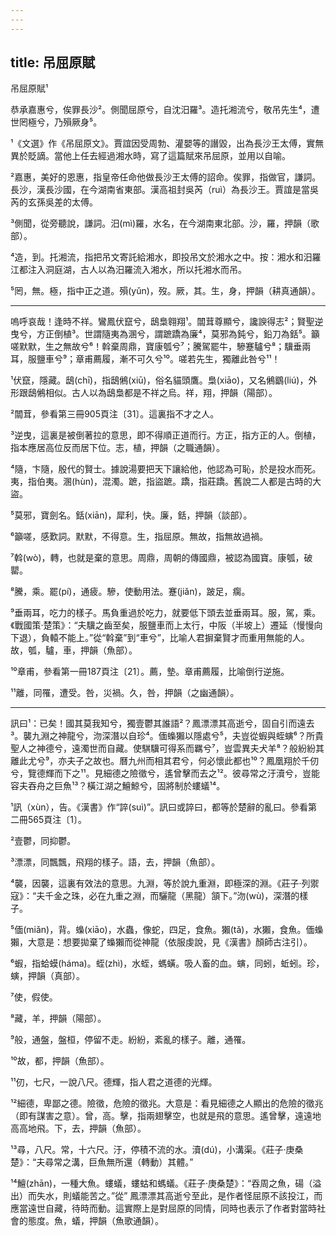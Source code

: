 ```yaml
---
---
---
```

title: 吊屈原賦
---




吊屈原賦¹

恭承嘉惠兮，俟罪長沙²。側聞屈原兮，自沈汨羅³。造托湘流兮，敬吊先生⁴，遭世罔極兮，乃殞厥身⁵。

¹《文選》作《吊屈原文》。賈誼因受周勃、灌嬰等的譖毀，出為長沙王太傅，實無異於貶謫。當他上任去經過湘水時，寫了這篇賦來吊屈原，並用以自喻。

²嘉惠，美好的恩惠，指皇帝任命他做長沙王太傅的詔命。俟罪，指做官，謙詞。長沙，漢長沙國，在今湖南省東部。漢高祖封吳芮（ruì）為長沙王。賈誼是當吳芮的玄孫吳差的太傅。

³側聞，從旁聽說，謙詞。汨(mì)羅，水名，在今湖南東北部。沙，羅，押韻（歌部）。

⁴造，到。托湘流，指把吊文寄託給湘水，即投吊文於湘水之中。按：湘水和汨羅江都注入洞庭湖，古人以為汨羅流入湘水，所以托湘水而吊。

⁵罔，無。極，指中正之道。殞(yǔn)，歿。厥，其。生，身，押韻（耕真通韻）。



--------------------

嗚呼哀哉！逢時不祥。鸞鳳伏竄兮，鴟梟翱翔¹。闒茸尊顯兮，讒諛得志²；賢聖逆曳兮，方正倒植³。世謂隨夷為溷兮，謂蹠蹻為廉⁴，莫邪為鈍兮，鉛刀為銛⁵。籲嗟默默，生之無故兮⁶！斡棄周鼎，寶康瓠兮⁷；騰駕罷牛，驂蹇驢兮⁸；驥垂兩耳，服鹽車兮⁹；章甫薦履，漸不可久兮¹⁰。嗟若先生，獨離此咎兮¹¹！

¹伏竄，隱藏。鴟(chī)，指鴟鵂(xiū)，俗名貓頭鷹。梟(xiāo)，又名鵂鶹(liú)，外形跟鴟鵂相似。古人以為鴟梟都是不祥之烏。祥，翔，押韻（陽部）。

²闒茸，參看第三冊905頁注〔31〕。這裏指不才之人。

³逆曳，這裏是被倒著拉的意思，即不得順正道而行。方正，指方正的人。倒植，指本應居高位反而居下位。志，植，押韻（之職通韻）。

⁴隨，卞隨，殷代的賢士。據說湯要把天下讓給他，他認為可恥，於是投水而死。夷，指伯夷。溷(hùn)，混濁。蹠，指盜蹠。蹻，指莊蹻。舊說二人都是古時的大盜。

⁵莫邪，寶劍名。銛(xiān)，犀利，快。廉，銛，押韻（談部）。

⁶籲嗟，感歎詞。默默，不得意。生，指屈原。無故，指無故過禍。

⁷斡(wò)，轉，也就是棄的意思。周鼎，周朝的傳國鼎，被認為國寶。康瓠，破罌。

⁸騰，乘。罷(pí)，通疲。驂，使動用法。蹇(jiǎn)，跛足，瘸。

⁹垂兩耳，吃力的樣子。馬負重過於吃力，就要低下頭去並垂兩耳。服，駕，乘。《戰國策·楚策》：“夫驥之齒至矣，服鹽車而上太行，中阪（半坡上）遷延（慢慢向下退），負轅不能上。”從“斡棄”到“車兮”，比喻人君摒棄賢才而重用無能的人。故，瓠，驢，車，押韻（魚部）。

¹⁰章甫，參看第一冊187頁注〔21〕。薦，墊。章甫薦履，比喻倒行逆施。

¹¹離，同罹，遭受。咎，災禍。久，咎，押韻（之幽通韻）。



--------------------

訊曰¹：已矣！國其莫我知兮，獨壹鬱其誰語²？鳳漂漂其高逝兮，固自引而遠去³。襲九淵之神龍兮，沕深潛以自珍⁴。偭蟂獺以隱處兮⁵，夫豈從蝦與蛭螾⁶？所貴聖人之神德兮，遠濁世而自藏。使騏驥可得系而羈兮⁷，豈雲異夫犬羊⁸？般紛紛其離此尤兮⁹，亦夫子之故也。曆九州而相其君兮，何必懷此都也¹⁰？鳳凰翔於千仞兮，覽德輝而下之¹¹。見細德之險徵兮，遙曾擊而去之¹²。彼尋常之汙瀆兮，豈能容夫吞舟之巨魚¹³？橫江湖之鱣鯨兮，固將制於螻蟻¹⁴。

¹訊（xùn），告。《漢書》作“誶(suì)”。訊曰或誶曰，都等於楚辭的亂曰。參看第二冊565頁注〔1〕。

²壹鬱，同抑鬱。

³漂漂，同飄飄，飛翔的樣子。語，去，押韻（魚部）。

⁴襲，因襲，這裏有效法的意思。九淵，等於說九重淵，即極深的淵。《莊子·列禦寇》：“夫千金之珠，必在九重之淵，而驪龍（黑龍）頷下。”沕(wù)，深潛的樣子。

⁵偭(miǎn)，背。蟂(xiāo)，水蟲，像蛇，四足，食魚。獺(tǎ)，水獺，食魚。偭蟂獺，大意是：想要拋棄了蟂獺而從神龍（依服虔說，見《漢書》顏師古注引）。

⁶蝦，指蛤蟆(háma)。蛭(zhì)，水蛭，螞蟥。吸人畜的血。螾，同蚓，蚯蚓。珍，螾，押韻（真部）。

⁷使，假使。

⁸藏，羊，押韻（陽部）。

⁹般，通盤，盤桓，停留不走。紛紛，紊亂的樣子。離，通罹。

¹⁰故，都，押韻（魚部）。

¹¹仞，七尺，一說八尺。德輝，指人君之道德的光輝。

¹²細德，卑鄙之德。險徵，危險的徵兆。大意是：看見細德之人顯出的危險的徵兆（即有謀害之意）。曾，高。擊，指兩翅擊空，也就是飛的意思。遙曾擊，遠遠地高高地飛。下，去，押韻（魚部）。

¹³尋，八尺。常，十六尺。汙，停積不流的水。瀆(dú)，小溝渠。《莊子·庚桑楚》：“夫尋常之溝，巨魚無所還（轉動）其體。”

¹⁴鱣(zhān)，一種大魚。螻蟻，螻蛄和螞蟻。《莊子·庚桑楚》：“吞周之魚，碭（溢出）而失水，則蟻能苦之。”從” 鳳漂漂其高逝兮至此，是作者怪屈原不該投江，而應當遠世自藏，待時而動。這實際上是對屈原的同情，同時也表示了作者對當時社會的態度。魚，蟻，押韻（魚歌通韻）。